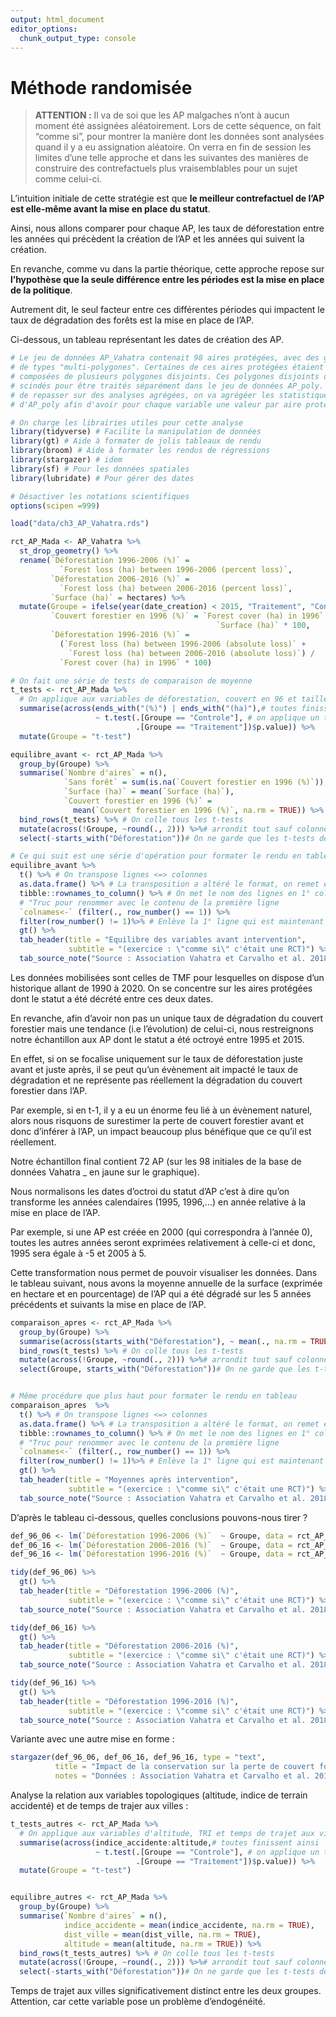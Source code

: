 ```yaml
---
output: html_document
editor_options: 
  chunk_output_type: console
---
```

# Méthode randomisée


> **ATTENTION :** Il va de soi que les AP malgaches n'ont à aucun moment été assignées aléatoirement. Lors de cette séquence, on fait "comme si", pour montrer la manière dont les données sont analysées quand il y a eu assignation aléatoire. On verra en fin de session les limites d'une telle approche et dans les suivantes des manières de construire des contrefactuels plus vraisemblables pour un sujet comme celui-ci.

L'intuition initiale de cette stratégie est que **le meilleur contrefactuel de l'AP est elle-même avant la mise en place du statut**. 

Ainsi, nous allons comparer pour chaque AP, les taux de déforestation entre les années qui précèdent la création de l'AP et les années qui suivent la création. 

En revanche, comme vu dans la partie théorique, cette approche repose sur **l'hypothèse que la seule différence entre les périodes est la mise en place de la politique**. 

Autrement dit, le seul facteur entre ces différentes périodes qui impactent le taux de dégradation des forêts est la mise en place de l'AP. 

Ci-dessous, un tableau représentant les dates de création des AP. 

```r
# Le jeu de données AP_Vahatra contenait 98 aires protégées, avec des géométries
# de types "multi-polygones". Certaines de ces aires protégées étaient en effet 
# composées de plusieurs polygones disjoints. Ces polygones disjoints ont été 
# scindés pour être traités séparément dans le jeu de données AP_poly. Avant 
# de repasser sur des analyses agrégées, on va agrégéer les statistiques 
# d'AP_poly afin d'avoir pour chaque variable une valeur par aire protégée.

# On charge les librairies utiles pour cette analyse
library(tidyverse) # Facilite la manipulation de données
library(gt) # Aide à formater de jolis tableaux de rendu
library(broom) # Aide à formater les rendus de régressions
library(stargazer) # idem
library(sf) # Pour les données spatiales
library(lubridate) # Pour gérer des dates

# Désactiver les notations scientifiques
options(scipen =999)

load("data/ch3_AP_Vahatra.rds")

rct_AP_Mada <- AP_Vahatra %>%
  st_drop_geometry() %>%
  rename(`Déforestation 1996-2006 (%)` = 
           `Forest loss (ha) between 1996-2006 (percent loss)`,
         `Déforestation 2006-2016 (%)` = 
           `Forest loss (ha) between 2006-2016 (percent loss)`,
         `Surface (ha)` = hectares) %>%
  mutate(Groupe = ifelse(year(date_creation) < 2015, "Traitement", "Controle"),
         `Couvert forestier en 1996 (%)` = `Forest cover (ha) in 1996` / 
                                              `Surface (ha)` * 100,
         `Déforestation 1996-2016 (%)` = 
           (`Forest loss (ha) between 1996-2006 (absolute loss)` + 
             `Forest loss (ha) between 2006-2016 (absolute loss)`) /
           `Forest cover (ha) in 1996` * 100)

# On fait une série de tests de comparaison de moyenne
t_tests <- rct_AP_Mada %>% 
  # On applique aux variables de déforestation, couvert en 96 et taille
  summarise(across(ends_with("(%)") | ends_with("(ha)"),# toutes finissent ainsi
                   ~ t.test(.[Groupe == "Controle"], # on applique un t.test
                            .[Groupe == "Traitement"])$p.value)) %>%
  mutate(Groupe = "t-test")

equilibre_avant <- rct_AP_Mada %>%
  group_by(Groupe) %>%
  summarise(`Nombre d'aires` = n(),
            `Sans forêt` = sum(is.na(`Couvert forestier en 1996 (%)`)), 
            `Surface (ha)` = mean(`Surface (ha)`),
            `Couvert forestier en 1996 (%)` = 
              mean(`Couvert forestier en 1996 (%)`, na.rm = TRUE)) %>%
  bind_rows(t_tests) %>% # On colle tous les t-tests 
  mutate(across(!Groupe, ~round(., 2))) %>%# arrondit tout sauf colonne "Groupe"
  select(-starts_with("Déforestation"))# On ne garde que les t-tests de baseline

# Ce qui suit est une série d'opération pour formater le rendu en tableau
equilibre_avant %>%
  t() %>% # On transpose lignes <=> colonnes
  as.data.frame() %>% # La transposition a altéré le format, on remet en tableau
  tibble::rownames_to_column() %>% # On met le nom des lignes en 1° colonne
  # "Truc pour renommer avec le contenu de la première ligne
  `colnames<-` (filter(., row_number() == 1)) %>% 
  filter(row_number() != 1)%>% # Enlève la 1° ligne qui est maintenant en entête
  gt() %>%
  tab_header(title = "Equilibre des variables avant intervention",
             subtitle = "(exercice : \"comme si\" c'était une RCT)") %>%
  tab_source_note("Source : Association Vahatra et Carvalho et al. 2018")
```

Les données mobilisées sont celles de TMF pour lesquelles on dispose d'un historique allant de 1990 à 2020. On se concentre sur les aires protégées dont le statut a été décrété entre ces deux dates. 

En revanche, afin d'avoir non pas un unique taux de dégradation du couvert forestier mais une tendance (i.e l'évolution) de celui-ci, nous restreignons notre échantillon aux AP dont le statut a été octroyé entre 1995 et 2015. 

En effet, si on se focalise uniquement sur le taux de déforestation juste avant et juste après, il se peut qu'un évènement ait impacté le taux de dégradation et ne représente pas réellement la dégradation du couvert forestier dans l'AP. 

Par exemple, si en t-1, il y a eu un énorme feu lié à un évènement naturel, alors nous risquons de surestimer la perte de couvert forestier avant et donc d'inférer à l'AP, un impact beaucoup plus bénéfique que ce qu'il est réellement. 

Notre échantillon final contient 72 AP (sur les 98 initiales de la base de données Vahatra _ en jaune sur le graphique). 

Nous normalisons les dates d'octroi du statut d'AP c'est à dire qu'on transforme les années calendaires (1995, 1996,...) en année relative à la mise en place de l'AP. 

Par exemple, si une AP est créée en 2000 (qui correspondra à l'année 0), toutes les autres années seront exprimées relativement à celle-ci et donc, 1995 sera égale à -5 et 2005 à 5. 

Cette transformation nous permet de pouvoir visualiser les données. Dans le tableau suivant, nous avons la moyenne annuelle de la surface (exprimée en hectare et en pourcentage) de l'AP qui a été dégradé sur les 5 années précédents et suivants la mise en place de l'AP. 

```r
comparaison_apres <- rct_AP_Mada %>%
  group_by(Groupe) %>%
  summarise(across(starts_with("Déforestation"), ~ mean(., na.rm = TRUE))) %>%
  bind_rows(t_tests) %>% # On colle tous les t-tests 
  mutate(across(!Groupe, ~round(., 2))) %>%# arrondit tout sauf colonne "Groupe"
  select(Groupe, starts_with("Déforestation"))# On ne garde que les t-tests de baseline


# Même procédure que plus haut pour formater le rendu en tableau
comparaison_apres  %>%
  t() %>% # On transpose lignes <=> colonnes
  as.data.frame() %>% # La transposition a altéré le format, on remet en tableau
  tibble::rownames_to_column() %>% # On met le nom des lignes en 1° colonne
  # "Truc pour renommer avec le contenu de la première ligne
  `colnames<-` (filter(., row_number() == 1)) %>% 
  filter(row_number() != 1)%>% # Enlève la 1° ligne qui est maintenant en entête
  gt() %>%
  tab_header(title = "Moyennes après intervention",
             subtitle = "(exercice : \"comme si\" c'était une RCT)") %>%
  tab_source_note("Source : Association Vahatra et Carvalho et al. 2018")
```

D'après le tableau ci-dessous, quelles conclusions pouvons-nous tirer ? 

```r
def_96_06 <- lm(`Déforestation 1996-2006 (%)`  ~ Groupe, data = rct_AP_Mada)
def_06_16 <- lm(`Déforestation 2006-2016 (%)`  ~ Groupe, data = rct_AP_Mada)
def_96_16 <- lm(`Déforestation 1996-2016 (%)`  ~ Groupe, data = rct_AP_Mada)

tidy(def_96_06) %>%
  gt() %>%
  tab_header(title = "Déforestation 1996-2006 (%)",
             subtitle = "(exercice : \"comme si\" c'était une RCT)") %>%
  tab_source_note("Source : Association Vahatra et Carvalho et al. 2018")

tidy(def_06_16) %>%
  gt() %>%
  tab_header(title = "Déforestation 2006-2016 (%)",
             subtitle = "(exercice : \"comme si\" c'était une RCT)") %>%
  tab_source_note("Source : Association Vahatra et Carvalho et al. 2018")

tidy(def_96_16) %>%
  gt() %>%
  tab_header(title = "Déforestation 1996-2016 (%)",
             subtitle = "(exercice : \"comme si\" c'était une RCT)") %>%
  tab_source_note("Source : Association Vahatra et Carvalho et al. 2018")

```

Variante avec une autre mise en forme :

```r
stargazer(def_96_06, def_06_16, def_96_16, type = "text",
          title = "Impact de la conservation sur la perte de couvert forestier",
          notes = "Données : Association Vahatra et Carvalho et al. 2018")
```

Analyse la relation aux variables topologiques (altitude, indice de terrain accidenté) et de temps de trajer aux villes :

```r


t_tests_autres <- rct_AP_Mada %>% 
  # On applique aux variables d'altitude, TRI et temps de trajet aux villes.
  summarise(across(indice_accidente:altitude,# toutes finissent ainsi
                   ~ t.test(.[Groupe == "Controle"], # on applique un t.test
                            .[Groupe == "Traitement"])$p.value)) %>% 
  mutate(Groupe = "t-test")


equilibre_autres <- rct_AP_Mada %>%
  group_by(Groupe) %>%
  summarise(`Nombre d'aires` = n(),
            indice_accidente = mean(indice_accidente, na.rm = TRUE), 
            dist_ville = mean(dist_ville, na.rm = TRUE),
            altitude = mean(altitude, na.rm = TRUE)) %>%
  bind_rows(t_tests_autres) %>% # On colle tous les t-tests 
  mutate(across(!Groupe, ~round(., 2))) %>%# arrondit tout sauf colonne "Groupe"
  select(-starts_with("Déforestation"))# On ne garde que les t-tests de baseline


```

Temps de trajet aux villes significativement distinct entre les deux groupes. Attention, car cette variable pose un problème d'endogénéité.



